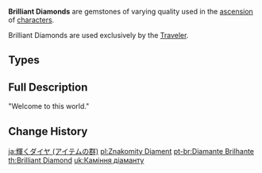 {{Terminology Infobox
|image        = <gallery>
Item Brilliant Diamond Sliver.png|Sliver
Item Brilliant Diamond Fragment.png|Fragment
Item Brilliant Diamond Chunk.png|Chunk
Item Brilliant Diamond Gemstone.png|Gemstone
</gallery>
|type         = Item Groups
|type2        = Character Ascension Materials
|type3        = Ascension Gems
|type4        = Ascension Gem Groups
|source1      = [[Adventure Rank]] Rewards
}}
'''Brilliant Diamonds''' are gemstones of varying quality used in the [[Character#Ascensions|ascension]] of [[character]]s.

Brilliant Diamonds are used exclusively by the [[Traveler]].

==Types==
{{Material Quality
|2=Brilliant Diamond Sliver
|3=Brilliant Diamond Fragment
|4=Brilliant Diamond Chunk
|5=Brilliant Diamond Gemstone
}}

==Full Description==
"Welcome to this world."

==Change History==
{{Change History|1.0}}
[[Category:Brilliant Diamond| ]]

[[ja:輝くダイヤ (アイテムの群)]]
[[pl:Znakomity Diament]]
[[pt-br:Diamante Brilhante]]
[[th:Brilliant Diamond]]
[[uk:Каміння діаманту]]